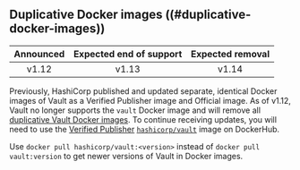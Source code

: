 ## Duplicative Docker images ((#duplicative-docker-images))

| Announced | Expected end of support | Expected removal |
| :-------: | :---------------------: | :--------------: |
| v1.12     | v1.13                   | v1.14

Previously, HashiCorp published and updated separate, identical Docker images of
Vault as a Verified Publisher image and Official image. As of v1.12, Vault no
longer supports the `vault` Docker image and will remove all
[duplicative Vault Docker images](https://hub.docker.com/_/vault). To continue
receiving updates, you will need to use the
[Verified Publisher](https://docs.docker.com/docker-hub/publish/)
[`hashicorp/vault`](https://hub.docker.com/r/hashicorp/vault)  image on
DockerHub.

<Highlight title="Include the version when pulling images">

  Use `docker pull hashicorp/vault:<version>` instead of
  `docker pull vault:version` to get newer versions of Vault in Docker images.

</Highlight>